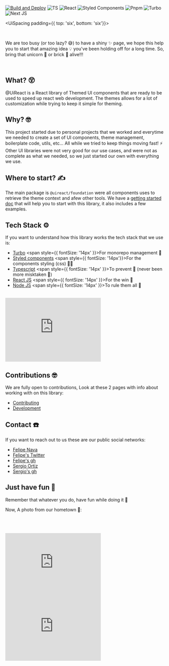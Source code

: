 

[![Build and Deploy](https://github.com/inavac182/uireact/actions/workflows/pipeline.yml/badge.svg)](https://github.com/inavac182/uireact/actions/workflows/pipeline.yml)
![TS](https://img.shields.io/badge/typescript-blue?logo=typescript&logoColor=white)
![React](https://img.shields.io/badge/reactJS-white?logo=react&logoColor=black)
![Styled Components](https://img.shields.io/badge/styled--components-purple?logo=styledcomponents&logoColor=white)
![Pnpm](https://img.shields.io/badge/pnpm-black?logo=pnpm)
![Turbo](https://img.shields.io/badge/turbo-black?logo=turbo&logoColor=white)
![Next JS](https://img.shields.io/badge/NextJS-orange?logo=nextdotjs&logoColor=black)

<UiSpacing padding={{ top: 'six', bottom: 'six'}}>
  <Logo />
</UiSpacing>

<UiLineSeparator />

<br />

<UiText size="small"> We are too busy <UiText size="xsmall" inline>(or too lazy? 😅)</UiText> to have a shiny ✨ page, we hope this help you
  to start that amazing idea 💡 you've been holding off for a long time. So, bring that unicorn 🦄 or brick 🧱 alive!!! </UiText>

<br />

<UiLineSeparator />

## What? 😲

<UiText> @UiReact is a React library of Themed UI components that are ready to be used to speed up react web development. The themes allows for a lot of customization while trying to keep it simple for theming. </UiText>

## Why? 🤓

This project started due to personal projects that we worked and everytime we needed to create a set of UI components, theme management, boilerplate code, utils, etc... All while we tried to keep things moving fast! ⚡️ Other UI libraries
were not very good for our use cases, and were not as complete as what we needed, so we just started our own with everything we use.

## Where to start? ✍️

The main package is `@uireact/foundation` were all components uses to retrieve the theme context and afew other tools.
We have a [getting started doc](./getting-started) that will help you to start with this library, it also includes a few examples.

## Tech Stack ⚙️

If you want to understand how this library works the tech stack that we use is:

- [Turbo](https://turbo.build/) <span style={{ fontSize: '14px' }}>For monorepo management 🫶</span>
- [Styled components](https://styled-components.com/) <span style={{ fontSize: '14px'}}>For the components styling (css) 💅🏿</span>
- [Typescript](https://www.typescriptlang.org/) <span style={{ fontSize: '14px' }}>To prevent 🐛 (never been more misktaken 🫠) </span>
- [React JS](https://react.dev/) <span style={{ fontSize: '14px' }}>For the win 🥷 </span>
- [Node JS](https://nodejs.org/) <span style={{ fontSize: '14px' }}>To rule them all 🦄</span>

<br />

<iframe
  src="https://giphy.com/embed/Dh5q0sShxgp13DwrvG"
  width="300"
  height="200"
  frameBorder="0"
  className="giphy-embed"
  allowFullScreen
></iframe>

## Contributions 🤓

We are fully open to contributions, Look at these 2 pages with info about working with on this library:

- [Contributing](https://uireact.io/contributing)
- [Development](https://uireact.io/dev)

## Contact ☎️

If you want to reach out to us these are our public social networks:

- [Felipe Nava](https://www.linkedin.com/in/inavac/)
- [Felipe's Twitter](https://twitter.com/FelipeNava92)
- [Felipe's gh](https://github.com/inavac182/)
- [Sergio Ortiz](https://www.linkedin.com/in/sergio-audel-ortiz-gutierrez-1698b158/)
- [Sergio's gh](https://github.com/saudelog)

## Just have fun 🫶

Remember that whatever you do, have fun while doing it 🤗

Now, A photo from our hometown 🤩:

<br />

<ColimaImage />

<br />
<br />


<iframe
  src="https://giphy.com/embed/unxCGmTuBvwo2djRLA"
  width="300"
  height="200"
  frameBorder="0"
  className="giphy-embed"
  allowFullScreen
></iframe>
<iframe
  src="https://giphy.com/embed/vzO0Vc8b2VBLi"
  width="300"
  height="200"
  frameBorder="0"
  className="giphy-embed"
  allowFullScreen
></iframe>
